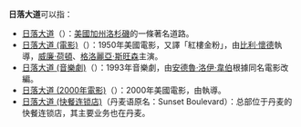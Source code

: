 '''日落大道'''可以指：

* [[日落大道|日落大道]]（{{lang-en|Sunset Boulevard}}）：[[美國|美國]][[加州|加州]][[洛杉磯|洛杉磯]]的一條著名道路。
* [[日落大道_(電影)|日落大道 (電影)]]（{{lang-en|Sunset Boulevard}}）：1950年美國電影，又譯「紅樓金粉」，由[[比利·懷德|比利·懷德]]執導，[[威廉·荷頓|威廉·荷頓]]、[[格洛麗亞·斯旺森|格洛麗亞·斯旺森]]主演。
* [[日落大道_(音樂劇)|日落大道 (音樂劇)]]（{{lang-en|Sunset Boulevard}}）：1993年音樂劇，由[[安德魯·洛伊·韋伯|安德魯·洛伊·韋伯]]根據同名電影改編。
* [[日落大道_(2000年電影)|日落大道 (2000年電影)]]（{{lang-en|Sunset Strip}}）：2000年美國電影，由{{link-en|Adam Collis}}執導。
*[[日落大道_(快餐连锁店)|日落大道 (快餐连锁店)]]（丹麦语原名：Sunset Boulevard）：总部位于丹麦的快餐连锁店，其主要业务也在丹麦。


{{disambig|Cat=四字消歧义}}